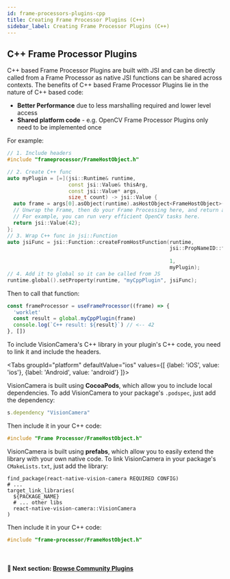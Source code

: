 ```yaml
---
id: frame-processors-plugins-cpp
title: Creating Frame Processor Plugins (C++)
sidebar_label: Creating Frame Processor Plugins (C++)
---
```



## C++ Frame Processor Plugins

C++ based Frame Processor Plugins are built with JSI and can be directly called from a Frame Processor as native JSI functions can be shared across contexts.
The benefits of C++ based Frame Processor Plugins lie in the nature of C++ based code:

- **Better Performance** due to less marshalling required and lower level access
- **Shared platform code** - e.g. OpenCV Frame Processor Plugins only need to be implemented once

For example:

```cpp
// 1. Include headers
#include "frameprocessor/FrameHostObject.h"

// 2. Create C++ func
auto myPlugin = [=](jsi::Runtime& runtime,
                    const jsi::Value& thisArg,
                    const jsi::Value* args,
                    size_t count) -> jsi::Value {
  auto frame = args[0].asObject(runtime).asHostObject<FrameHostObject>(runtime);
  // Unwrap the Frame, then do your Frame Processing here, and return any JSI value as a result.
  // For example, you can run very efficient OpenCV tasks here.
  return jsi::Value(42);
};
// 3. Wrap C++ func in jsi::Function
auto jsiFunc = jsi::Function::createFromHostFunction(runtime,
                                                     jsi::PropNameID::forUtf8(runtime,
                                                                              "myCppPlugin"),
                                                     1,
                                                     myPlugin);
// 4. Add it to global so it can be called from JS
runtime.global().setProperty(runtime, "myCppPlugin", jsiFunc);
```

Then to call that function:

```js
const frameProcessor = useFrameProcessor((frame) => {
  'worklet'
  const result = global.myCppPlugin(frame)
  console.log(`C++ result: ${result}`) // <-- 42
}, [])
```

To include VisionCamera's C++ library in your plugin's C++ code, you need to link it and include the headers.


<Tabs
  groupId="platform"
  defaultValue="ios"
  values={[
    {label: 'iOS', value: 'ios'},
    {label: 'Android', value: 'android'}
  ]}>
<TabItem value="ios">

VisionCamera is built using **CocoaPods**, which allow you to include local dependencies.
To add VisionCamera to your package's `.podspec`, just add the dependency:

```ruby
s.dependency "VisionCamera"
```

Then include it in your C++ code:

```cpp
#include "Frame Processor/FrameHostObject.h"
```

</TabItem>
<TabItem value="android">

VisionCamera is built using **prefabs**, which allow you to easily extend the library with your own native code.
To link VisionCamera in your package's `CMakeLists.txt`, just add the library:

```make
find_package(react-native-vision-camera REQUIRED CONFIG)
# ...
target_link_libraries(
  ${PACKAGE_NAME}
  # ... other libs
  react-native-vision-camera::VisionCamera
)
```

Then include it in your C++ code:

```cpp
#include "frame-processor/FrameHostObject.h"
```

</TabItem>
</Tabs>

<br />

#### 🚀 Next section: [Browse Community Plugins](frame-processor-plugins)
